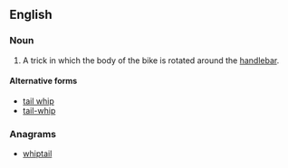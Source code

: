 ==English==
{{wikipedia}}

===Noun===
{{en-noun}}

# {{label|en|cycling}} A trick in which the body of the bike is rotated around the [[handlebar]].

====Alternative forms====
* [[tail whip]]
* [[tail-whip]]

===Anagrams===
* [[whiptail#English|whiptail]]